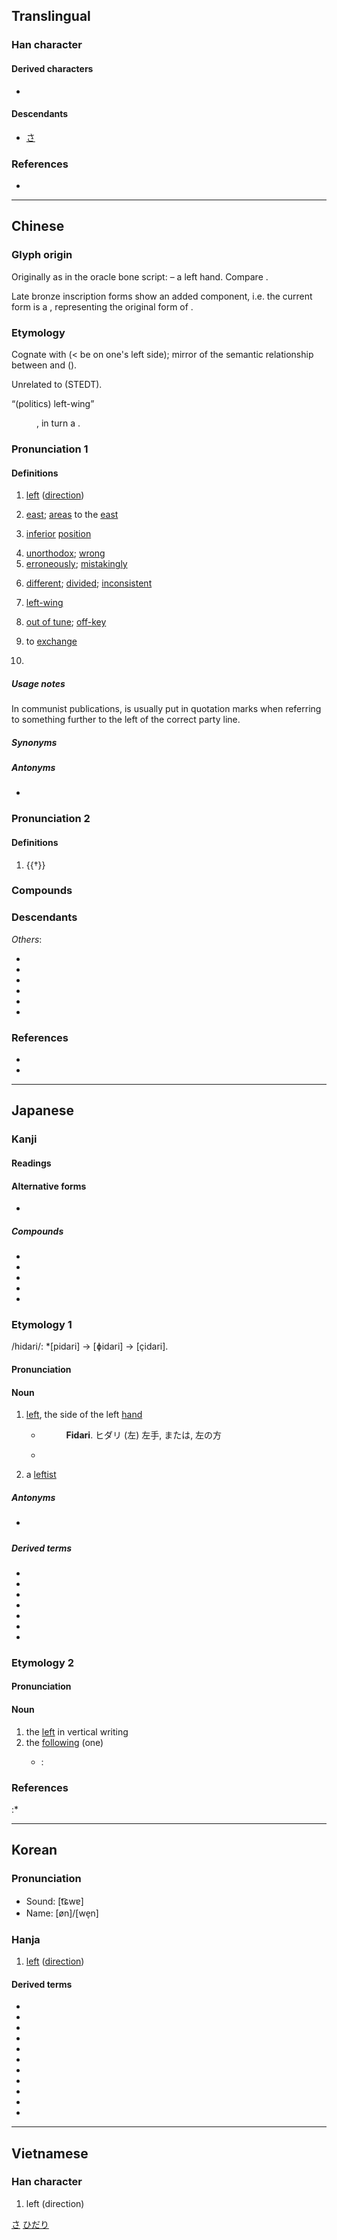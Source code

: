 {{character info/new}}
==Translingual==
{{stroke order|strokes=5}}

===Han character===
{{Han char|rn=48|rad=工|as=02|sn=5|four=40011|canj=KM|ids=⿸𠂇工}}

====Derived characters====
* {{l|mul|[[佐]], [[咗]], [[𠡃]], [[𢀡]]}}

====Descendants====
* [[さ]]

===References===
* {{Han ref|kx=0325.080|dkj=08720|dj=0626.070|hdz=10411.050|uh=5DE6|ud=24038|bh=A5AA|bd=42410}}

[[Category:Han characters from which hiragana were derived|さ]]

----

==Chinese==
{{zh-forms|alt=𠂇,𢀡,㔫}}

===Glyph origin===
{{Han etym}}
Originally as {{zh-l|*𠂇}} in the oracle bone script: {{liushu|p}} – a left hand. Compare {{zh-l|*又|right hand}}.

Late bronze inscription forms show an added {{zh-l|*工|work; to assist?}} component, i.e. the current form is a {{Han compound|𠂇|工|ls=psc|c1=p|c2=s|nocap=1}}, representing the original form of {{och-l|佐|to assist}}.

===Etymology===
Cognate with {{och-l|佐|to assist}} (< be on one's left side); mirror of the semantic relationship between {{och-l|右|id=1|right}} and {{och-l|佑|to assist}} ({{zh-ref|Schuessler, 2007}}). 

Unrelated to {{ncog|tbq-pro|*b(w)aj||left (hand)}} (STEDT).

; “(politics) left-wing”
: {{semantic loan|zh|en|left}}, in turn a {{semantic loan|zh|fr|gauche|nocap=y}}.

===Pronunciation 1===
{{zh-pron
|m=zuǒ
|m-s=zo3
|dg=зуә2
|c=zo2
|c-t=
|g=zo3
|h=pfs=chó
|j=ze2
|mb=cǒ̤
|md=cō̤
|mn=chó/qz:chó͘
|mn_note=Quanzhou: chó - vernacular; chó͘ - literary
|mn-t=zo2
|w=2tsu
|x=zo3
|mc=1
|oc=1
|ma=y
|cat=n,a,adv,pn,m:v
}}

====Definitions====
{{zh-hanzi}}

# [[left]] ([[direction]])
#: {{zh-x|左手|left hand}}
# [[east]]; [[area]]s to the [[east]]
# {{lb|zh|historical}} [[inferior]] [[position]]
# [[unorthodox]]; [[wrong]]
# [[erroneously]]; [[mistakingly]]
#: {{zh-x|你 想 左 了。|You are mistaken.}}
# [[different]]; [[divided]]; [[inconsistent]]
# {{lb|zh|political}} [[left-wing]]
# {{lb|zh|Sichuan|of singing}} [[out of tune]]; [[off-key]]
# {{lb|zh|Southwestern Mandarin|including|Sichuan}} to [[exchange]]
# {{surname|zh}}

=====Usage notes=====
In communist publications, {{zh-l|*左}} is usually put in quotation marks when referring to something further to the left of the correct party line.

=====Synonyms=====
{{zh-dial}}

=====Antonyms=====
* {{zh-l|右|right}}

===Pronunciation 2===
{{zh-pron
|m=zuǒ
|c=
|mc=y
|oc=2+3,y
|dial=n
|cat=v
}}

====Definitions====
{{zh-hanzi}}

# {{†}} {{zh-original|佐|to [[assist]]}}

===Compounds===
{{zh-der|左榜右臂|左邊|左不過|左側|左道旁門|左顧右盼|左近|左鄰右舍|左輪|左面|左派|左撇子|左傾|左手|左首|左舷|左翼|左右|左……右……|左右逢源|左右開弓|左右手|左右為難|左證|左支右絀|如持左券|左顧|反左書|左轉|弄左性|左來右去|左挈右提|左乙|左思右想|左纛|左降|左右袒|左氏春秋|左支右吾|左擁右抱|左衽|如左右手|左史|左湊|左提右挈|左計|左列|左券|不左不右|左行|左性|左鎮人|左遷|左遮右攩|左輔右弼|左衝右突|左縈右拂|左皮氣|左猜|左營|左江|左書|左拾遺|左心室|左徒|左師|左宜右有|左契|左圖右史|左右翼|左右夾攻|左傳|左使|左道|左右支絀|左袒|左右兩難|可操左券|左學|左方|左右前後|左丘|左嗓子|左丞|左券在握|左賢王|左獄|持左券|操左券|淮左|旁門左道|披髮左衽|所謀輒左|穩操左券|相左|江左夷吾|男左女右|牛心左性|江左|閭左|羊左之誼|虛左以待|被髮左衽|虛左|驗左|鄰左|道左|證左|左溪寺|左嵐|左鎮}}

===Descendants===
{{CJKV||さ|좌|tả}}
''Others'':
* {{desc|bor=1|aho|𑜏𑜩||left}}
* {{desc|bor=1|pcc|soix||left}}
* {{desc|bor=1|lo|ຊ້າຍ||left}}
* {{desc|bor=1|shn|သၢႆႉ||left}}
* {{desc|bor=1|th|ซ้าย||left}}
* {{desc|bor=1|za|swix||left}}

===References===
* {{R:yue:Hanzi}}
* {{R:twedu|A01151}}

{{zh-cat|Beginning}}

----

==Japanese==

===Kanji===
{{ja-kanji|grade=1|rs=工02}}

====Readings====
{{ja-readings
|goon=さ
|kanon=さ
|kun=ひだり-
}}

====Alternative forms====
* {{ja-l|㔫}}

=====Compounds=====
* {{ja-r|左%遷|さ%せん}}
* {{ja-r|左%官|さ%かん}}
* {{ja-r|左%派|さ%は}}
* {{ja-r|左%右|さ%ゆう}}
* {{ja-r|左%翼|さ%よく}}

===Etymology 1===
{{ja-kanjitab|ひだり|yomi=k}}
/hidari/: *[pidari] → [ɸidari] → [çidari].

====Pronunciation====
{{ja-pron|yomi=k|ひだり|acc=0|acc_ref=DJR,NHK}}

====Noun====
{{ja-noun|ひだり}}

# {{lb|ja|direction|sort=ひだり}} [[left]], the side of the left [[hand]]
#* {{RQ:Nippo Jisho|229}}
#*: '''Fidari'''. ヒダリ (左) 左手, または, 左の方
#* {{quote-book|ja||date=Aug 10 1999||{{lang|ja|幻の召喚神}}|trans-title=Phantom God|chapter={{ruby|{{lang|ja|[封](ふう)[印](いん)されし[者](もの)の[左](ひだり)[腕](うで)}}}}|trans-chapter=Left Arm of the Sealed One|publisher={{w|Konami}}||}}
#*: {{ja-usex|封%印された'''左'''%腕。封%印を解くと、無%限の力を得られる。|^ふう%いんされた '''ひだり'''%うで。^ふう%いん を とく と、む%げん の ちから を えられる。|A sealed '''left''' arm. Whosoever breaks the seal shall earn infinite power.}}
# {{lb|ja|politics|sort=ひだり}} a [[leftist]]

=====Antonyms=====
* {{s|left}} {{ja-r|右|みぎ|right}}

=====Derived terms=====
* {{ja-r|左%側|ひだり%がわ}}
* {{ja-r|左%利き|ひだり%きき}}
* {{ja-r|左%手|ひだり%て}}
* {{ja-r|左%巻き|ひだり%まき}}
* {{ja-r|左%上|ひだり%うえ}}
* {{ja-r|左%下|ひだり%した}}
* {{ja-r|右%左|みぎ%ひだり}}

===Etymology 2===
{{ja-kanjitab|さ|yomi=o}}
{{der|ja|ltc|左|sort=さ}}

====Pronunciation====
{{ja-pron|yomi=o|さ|acc=1|acc_ref=DJR,NHK}}

====Noun====
{{ja-noun|さ}}

# the [[left]] in vertical writing
# the [[following]] (one)
#* {{RQ:I am a cat}}:
#*: {{ja-usex|吾輩はまず彼がどのくらい無学であるかを試してみようと思って'''左'''の問答をして見た。|わがはい は まず かれ が どの くらい むがく で ある か を ためして みよう と おもって '''さ''' の もんどう を して みた。|To judge just how uneducated he was, I posed the following question.}}

===References===
<references/>
:* {{R:Nippo Jisho}}

[[Category:Japanese basic words|ひだり]]

----

==Korean==

===Pronunciation===
* Sound: [t͡ɕwɐ]
* Name: [øn]/[we̞n]

===Hanja===
{{ko-hanja|hangeul=좌|eumhun=왼}}

# [[left]] ([[direction]])

====Derived terms====
* {{ko-l|좌수사|左水使}}
* {{ko-l|좌승지|左承旨}}
* {{ko-l|좌우|左右}}
* {{ko-l|좌우지간|左右之間}}
* {{ko-l|좌익|左翼}}
* {{ko-l|좌익수|左翼手}}
* {{ko-l|좌의정|左議政}}
* {{ko-l|좌지우지|左之右之}}
* {{ko-l|좌천|左遷}}
* {{ko-l|좌측|左側}}
* {{ko-l|좌향좌|左向左}}

----

==Vietnamese==

===Han character===
{{vi-hantu|[[tả]], [[tá]]|rs=工02}}

# left (direction)